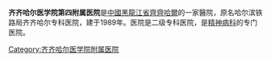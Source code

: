 {{unreferenced|time=2013-04-03T11:31:54+00:00}}
'''齐齐哈尔医学院第四附属医院'''是[[中國|中國]][[黑龍江省|黑龍江省]][[齊齊哈爾|齊齊哈爾]]的一家醫院，原名哈尔滨铁路局齐齐哈尔专科医院，建于1989年。医院是二级专科医院，是[[精神病科|精神病科]]的专门医院。
{{Hospital-stub}}
[[Category:齐齐哈尔医学院附属医院|Category:齐齐哈尔医学院附属医院]]